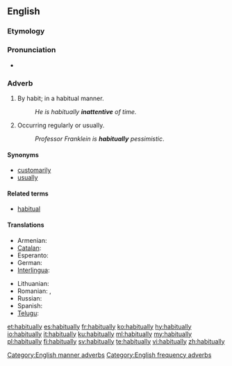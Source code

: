 ==English==

===Etymology===
{{suffix|habitual|ly}}

===Pronunciation===
* {{audio|en-us-habitually.ogg|Audio (US)|lang=en}}

===Adverb===
{{en-adv|-}}

# By habit; in a habitual manner.
#: ''He is habitually '''inattentive''' of time.''
# Occurring regularly or usually.
#: ''Professor Franklein is '''habitually''' pessimistic''.

====Synonyms====
* [[customarily]]
* [[usually]]

====Related terms====
* [[habitual]]

====Translations====
{{trans-top|occurring regularly or usually}}
* Armenian: {{t|hy|սովորաբար|tr=sovorabar}}
* [[Catalan]]: {{t|ca|habitualment}}
* Esperanto: {{t|eo|kutime}}
* German: {{t+|de|gewöhnlich}}
* [[Interlingua]]: {{t|ia|habitualmente}}
{{trans-mid}}
* Lithuanian: {{t|lt|iš papratimo}}
* Romanian: {{t+|ro|uzual}}, {{t+|ro|regulat}}
* Russian: {{t+|ru|обычно|tr=obýčno}}
* Spanish: {{t+|es|habitualmente}}
* [[Telugu]]: {{t+|te|అలవాటుగా|tr=alavaaTugaa}}
{{trans-bottom}}

[[Category:English manner adverbs]]
[[Category:English frequency adverbs]]

[[et:habitually]]
[[es:habitually]]
[[fr:habitually]]
[[ko:habitually]]
[[hy:habitually]]
[[io:habitually]]
[[it:habitually]]
[[ku:habitually]]
[[ml:habitually]]
[[my:habitually]]
[[pl:habitually]]
[[fi:habitually]]
[[sv:habitually]]
[[te:habitually]]
[[vi:habitually]]
[[zh:habitually]]